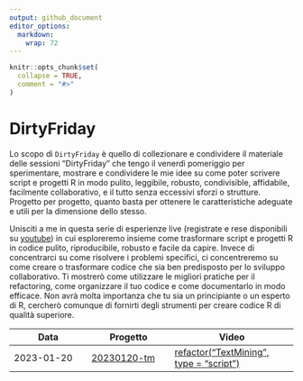 ```yaml
---
output: github_document
editor_options: 
  markdown: 
    wrap: 72
---
```


<!-- README.md is generated from README.Rmd. Please edit that file -->

```r
knitr::opts_chunk$set(
  collapse = TRUE,
  comment = "#>"
)
```

# DirtyFriday

<!-- badges: start -->

<!-- badges: end -->

Lo scopo di `DirtyFriday` è quello di collezionare e condividere il
materiale delle sessioni "DirtyFriday" che tengo il venerdì pomeriggio
per sperimentare, mostrare e condividere le mie idee su come poter
scrivere script e progetti R in modo pulito, leggibile, robusto,
condivisible, affidabile, facilmente collaborativo, e il tutto senza
eccessivi sforzi o strutture. Progetto per progetto, quanto basta per
ottenere le caratteristiche adeguate e utili per la dimensione dello
stesso.

Unisciti a me in questa serie di esperienze live (registrate e rese
disponibili su
[youtube](https://www.youtube.com/playlist?list=PLBf05gtbw86B-cVurq_rJbCUK8h5LVCMj))
in cui esploreremo insieme come trasformare script e progetti R in
codice pulito, riproducibile, robusto e facile da capire. Invece di
concentrarci su come risolvere i problemi specifici, ci concentreremo su
come creare o trasformare codice che sia ben predisposto per lo sviluppo
collaborativo. Ti mostrerò come utilizzare le migliori pratiche per il
refactoring, come organizzare il tuo codice e come documentarlo in modo
efficace. Non avrà molta importanza che tu sia un principiante o un
esperto di R, cercherò comunque di fornirti degli strumenti per creare
codice R di qualità superiore.

| Data       | Progetto                                    | Video                                                                                                                                  |
|--------------------|---------------------|-------------------------------|
| 2023-01-20 | [20230120](/20230120-tm/)[-tm](20230120-tm) | [refactor("TextMining", type = "script")](https://www.youtube.com/watch?v=Z_ZQn_wJPhU&list=PLBf05gtbw86B-cVurq_rJbCUK8h5LVCMj&index=1) |
